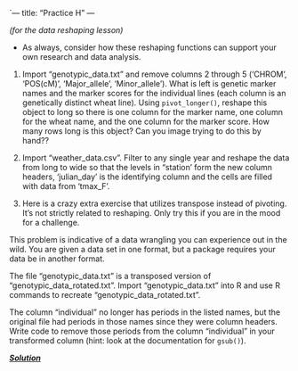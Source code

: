 `---
title: "Practice H"
---

*(for the data reshaping lesson)*

* As always, consider how these reshaping functions can support your own research and data analysis. 

(@) Import "genotypic_data.txt" and remove columns 2 through 5 ('CHROM', 'POS(cM)', 'Major_allele', 'Minor_allele'). What is left is genetic marker names and the marker scores for the individual lines (each column is an genetically distinct wheat line). Using `pivot_longer()`, reshape this object to long so there is one column for the marker name, one column for the wheat name, and the one column for the marker score. How many rows long is this object? Can you image trying to do this by hand??

(@) Import "weather_data.csv". Filter to any single year and reshape the data from long to wide so that the levels in "station' form the new column headers, 'julian_day' is the identifying column and the cells are filled with data from 'tmax_F'. 

(@) Here is a crazy extra exercise that utilizes transpose instead of pivoting. It's not strictly related to reshaping. Only try this if you are in the mood for a challenge. 

This problem is indicative of a data wrangling you can experience out in the wild. You are given a data set in one format, but a package requires your data be in another format. 

The file "genotypic_data.txt" is a transposed version of "genotypic_data_rotated.txt". Import  "genotypic_data.txt" into R and use R commands to recreate "genotypic_data_rotated.txt".

The column "individual" no longer has periods in the listed names, but the original file had periods in those names since they were column headers. Write code to remove those periods from the column "individual" in your transformed column (hint: look at the documentation for `gsub()`). 


[***Solution***](../practice/solution-H.qmd)
